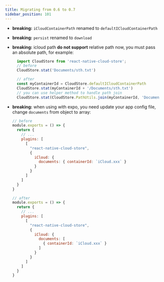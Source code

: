 ```yaml
---
title: Migrating from 0.6 to 0.7
sidebar_position: 101
---
```


- **breaking:** `iCloudContainerPath` renamed to `defaultICloudContainerPath`
- **breaking:** `persist` renamed to `download`
- **breaking:** icloud path **do not support** relative path now, you must pass an absolute path, for example:
  ```js
    import CloudStore from 'react-native-cloud-store';
    // before
    CloudStore.stat('Documents/sth.txt')

    // after
    const myContainerId = CloudStore.defaultICloudContainerPath
    CloudStore.stat(myContainerId + '/Documents/sth.txt')
    // you can use helper method to handle path join
    CloudStore.stat(CloudStore.PathUtils.join(myContainerId, 'Documents/sth.txt'))
  ```


- **breaking:** when using with expo, you need update your app config file, change `documents` from object to array:
  ```js
  // before
  module.exports = () => {
    return {
      // ...
      plugins: [
        [
          "react-native-cloud-store",
          {
            iCloud: {
              documents: { containerId: `iCloud.xxx` }
            }
          }
        ]
      ]
    }
  }

  // after
  module.exports = () => {
    return {
      // ...
      plugins: [
        [
          "react-native-cloud-store",
          {
            iCloud: {
              documents: [
                { containerId: `iCloud.xxx` }
              ]
            }
          }
        ]
      ]
    }
  }
  ```
